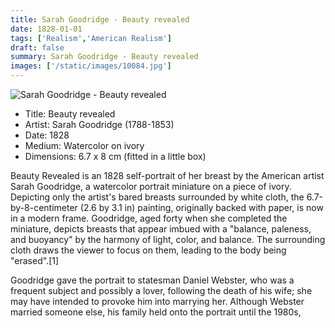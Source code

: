 ```yaml
---
title: Sarah Goodridge - Beauty revealed
date: 1828-01-01
tags: ['Realism','American Realism']
draft: false
summary: Sarah Goodridge - Beauty revealed
images: ['/static/images/10084.jpg']
---
```


![Sarah Goodridge - Beauty revealed](/static/images/10084.jpg)

* Title: Beauty revealed
* Artist: Sarah Goodridge (1788-1853)
* Date: 1828
* Medium: Watercolor on ivory
* Dimensions: 6.7 x 8 cm (fitted in a little box)

Beauty Revealed is an 1828 self-portrait of her breast  by the American artist Sarah Goodridge, a watercolor portrait miniature on a piece of ivory. Depicting only the artist's bared breasts surrounded by white cloth, the 6.7-by-8-centimeter (2.6 by 3.1 in) painting, originally backed with paper, is now in a modern frame. Goodridge, aged forty when she completed the miniature, depicts breasts that appear imbued with a "balance, paleness, and buoyancy" by the harmony of light, color, and balance. The surrounding cloth draws the viewer to focus on them, leading to the body being "erased".[1]

Goodridge gave the portrait to statesman Daniel Webster, who was a frequent subject and possibly a lover, following the death of his wife; she may have intended to provoke him into marrying her. Although Webster married someone else, his family held onto the portrait until the 1980s,
